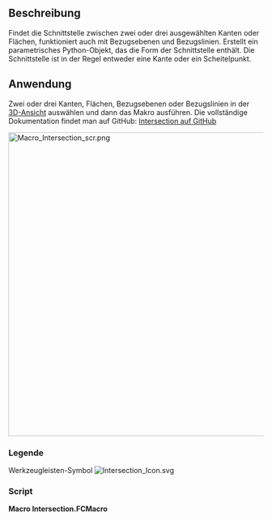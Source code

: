 <languages/>

{{Macro/de
|Name=Makro Schnittstelle
|Icon=Intersection_Icon.svg
|Description=Findet die Schnittstelle zwischen zwei oder drei ausgewählten Kanten/Flächen. 
|Author=TheMarkster
|Version=2024.10.17
|Date=2024-10-17
|FCVersion=0.19 oder später
|Download=[https://wiki.freecad.org/images/e/e7/Intersection_Icon.svg Werkzeugleisten-Symbol]
|Links=[https://github.com/mwganson/intersection Vollständige Dokumentation auf Github]
}}

<span id="Description"></span>
==Beschreibung==

Findet die Schnittstelle zwischen zwei oder drei ausgewählten Kanten oder Flächen, funktioniert auch mit Bezugsebenen und Bezugslinien. Erstellt ein parametrisches Python-Objekt, das die Form der Schnittstelle enthält. Die Schnittstelle ist in der Regel entweder eine Kante oder ein Scheitelpunkt.

<span id="Usage"></span>
==Anwendung==

<div class="mw-translate-fuzzy">
Zwei oder drei Kanten, Flächen, Bezugsebenen oder Bezugslinien in der [[3D_View/de|3D-Ansicht]] auswählen und dann das Makro ausführen. Die vollständige Dokumentation findet man auf GitHub: [https://github.com/mwganson/intersection Intersection auf GitHub]
</div>

[[File:Macro_Intersection_scr.png|600px]]
{{Caption|Bildschirmaufnahme des Makros Schnittstelle}}

<span id="Legend"></span>
=== Legende ===


{{Codeextralink|https://gist.github.com/mwganson/acf6d419ee0d3b5636ea82221846d758/raw/dff80f8b50d83312e936104f6b062b88279add64/Intersection.py|Intersection.py}}


Werkzeugleisten-Symbol
[[Image:Intersection_Icon.svg]]

=== Script ===

'''Macro Intersection.FCMacro'''

{{CodeDownload|https://gist.github.com/mwganson/acf6d419ee0d3b5636ea82221846d758|Intersection.py}}